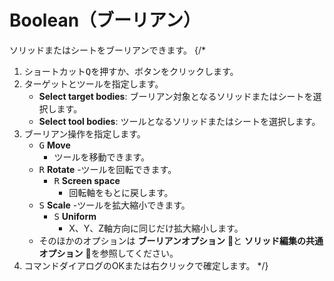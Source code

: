 
# Boolean（ブーリアン）

<Reference shortcut="Q" command="Boolean" button="コマンドバー左" />

ソリッドまたはシートをブーリアンできます。
{/* 
1. ショートカット<kbd>Q</kbd>を押すか、ボタンをクリックします。
2. ターゲットとツールを指定します。
   - **Select target bodies**: ブーリアン対象となるソリッドまたはシートを選択します。
   - **Select tool bodies**: ツールとなるソリッドまたはシートを選択します。
4. ブーリアン操作を指定します。
   - <kbd>G</kbd> **Move**
        - ツールを移動できます。
   - <kbd>R</kbd> **Rotate**
        -ツールを回転できます。
        - <kbd>R</kbd> **Screen space**
            - 回転軸をもとに戻します。
   - <kbd>S</kbd> **Scale**
        -ツールを拡大縮小できます。
        - <kbd>S</kbd> **Uniform**
            - X、Y、Z軸方向に同じだけ拡大縮小します。
   - そのほかのオプションは **ブーリアンオプション** 🚧と **ソリッド編集の共通オプション** 🚧を参照してください。
5. コマンドダイアログのOKまたは右クリックで確定します。
 */}

